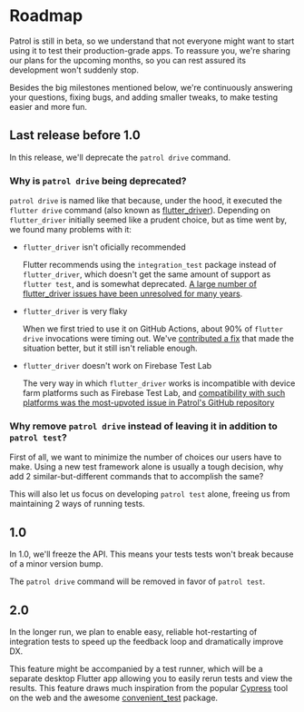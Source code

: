 # Roadmap

Patrol is still in beta, so we understand that not everyone might want to start
using it to test their production-grade apps. To reassure you, we're sharing our
plans for the upcoming months, so you can rest assured its development won't
suddenly stop.

Besides the big milestones mentioned below, we're continuously answering your
questions, fixing bugs, and adding smaller tweaks, to make testing easier and
more fun.

## Last release before 1.0

In this release, we'll deprecate the `patrol drive` command.

### Why is `patrol drive` being deprecated?

`patrol drive` is named like that because, under the hood, it executed the
`flutter drive` command (also known as [flutter_driver]). Depending on
`flutter_driver` initially seemed like a prudent choice, but as time went by, we
found many problems with it:

- `flutter_driver` isn't oficially recommended

  Flutter recommends using the `integration_test` package instead of
  `flutter_driver`, which doesn't get the same amount of support as `flutter
test`, and is somewhat deprecated. [A large number of flutter_driver issues have
  been unresolved for many years][flutter_driver_issues].

- `flutter_driver` is very flaky

  When we first tried to use it on GitHub Actions, about 90% of `flutter drive`
  invocations were timing out. We've [contributed a fix][flutter_driver_fix]
  that made the situation better, but it still isn't reliable enough.

- `flutter_driver` doesn't work on Firebase Test Lab

  The very way in which `flutter_driver` works is incompatible with device farm
  platforms such as Firebase Test Lab, and [compatibility with such platforms
  was the most-upvoted issue in Patrol's GitHub repository][testlab_issue]

### Why remove `patrol drive` instead of leaving it in addition to `patrol test`?

First of all, we want to minimize the number of choices our users have to make.
Using a new test framework alone is usually a tough decision, why add 2
similar-but-different commands that to accomplish the same?

This will also let us focus on developing `patrol test` alone, freeing us from
maintaining 2 ways of running tests.

## 1.0

In 1.0, we'll freeze the API. This means your tests tests won't break because of
a minor version bump.

The `patrol drive` command will be removed in favor of `patrol test`.

## 2.0

In the longer run, we plan to enable easy, reliable hot-restarting of
integration tests to speed up the feedback loop and dramatically improve DX.

This feature might be accompanied by a test runner, which will be a separate
desktop Flutter app allowing you to easily rerun tests and view the results.
This feature draws much inspiration from the popular [Cypress] tool on the web
and the awesome [convenient_test] package.

[flutter_driver]: https://github.com/flutter/flutter/tree/master/packages/flutter_driver
[flutter_driver_issues]: https://github.com/flutter/flutter/issues?q=is%3Aopen+is%3Aissue+label%3A%22t%3A+flutter+driver%22+sort%3Areactions-%2B1-desc
[flutter_driver_fix]: https://github.com/flutter/flutter/pull/113969
[testlab_issue]: https://github.com/leancodepl/patrol/issues/622
[cypress]: https://www.cypress.io
[convenient_test]: https://pub.dev/packages/convenient_test
